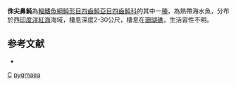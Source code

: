 {{Speciesbox
| taxon = Canthigaster pygmaea
| status = NE
| status_system = IUCN3.1 
| binomial_authority = [[Allen|Allen]] & [[Randall|Randall]], 1977
| synonyms = 
}}
'''侏尖鼻魨'''為[[輻鰭魚綱|輻鰭魚綱]][[魨形目|魨形目]][[四齒魨亞目|四齒魨亞目]][[四齒魨科|四齒魨科]]的其中一[[種|種]]，為熱帶海水魚，分布於西[[印度洋|印度洋]][[紅海|紅海]]海域，棲息深度2-30公尺，棲息在[[珊瑚礁|珊瑚礁]]，生活習性不明。

==参考文献==
*{{FishBase_species|genus=Canthigaster|species=pygmaea|year=2014|month=3}}

{{taxonbar}}
[[Category:1977年描述的鱼类|C]]
[[Category:尖鼻魨屬|pygmaea]]